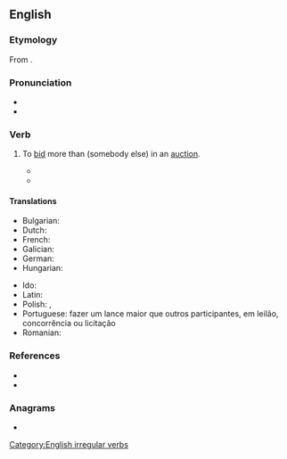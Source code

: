 ==English==

===Etymology===
From {{prefix|en|out|bid}}.

===Pronunciation===
* {{IPA|en|/aʊtˈbɪd/}}
* {{audio|en|LL-Q1860 (eng)-Vealhurl-outbid.wav|Audio (Southern England)}}

===Verb===
{{en-verb|outbids|outbidding|outbid|past2=outbidded|past_ptc2=outbidden|past_ptc3=outbidded}}

# {{lb|en|transitive}} To [[bid]] more than (somebody else) in an [[auction]].
#* {{quote-book|en|year=1985 |title=Social History of the Muslims in Bengal: Down to A.D. 1538 |author=|Abdul Karim page=65 |ISBN=|passage=Bengal '''outbidded''' those of Delhi; instead of searching for khalifahs for obtaining recognition, Sultan Sikandar Shah himself took the title .of Imam ul-Azam and Khalifat-ul-Muazzam.}}
#* {{quote-book|en|year=2008  |title=A Host of Suspects |author=Michael Marra |page=139 |ISBN=|passage=You must understand that there are people who strive and save their whole lives to acquire something, and when they are simply '''outbidded''' or outfoxed by me, it is not taken with a delicate smile.}}

====Translations====
{{trans-top|to bid more than somebody else}}
* Bulgarian: {{t+|bg|наддавам}}
* Dutch: {{t+|nl|overbieden}}
* French: {{t+|fr|surenchérir}}
* Galician: {{t+|gl|poxar}}
* German: {{t+|de|überbieten}}
* Hungarian: {{t|hu|rálicitál}}
{{trans-mid}}
* Ido: {{t|io|superaucionar}}
* Latin: {{t+|la|adiciō}}
* Polish: {{t|pl|przelicytować|pf}}, {{t|pl|przelicytowywać|impf}}
* Portuguese: fazer um lance maior que outros participantes, em leilão, concorrência ou licitação
* Romanian: {{t+|ro|supralicita}}
{{trans-bottom}}

===References===
* {{R:Century 1911}}
* {{R:Webster 1913}}

===Anagrams===
* {{anagrams|en|a=bdiotu|tuboid}}

[[Category:English irregular verbs]]